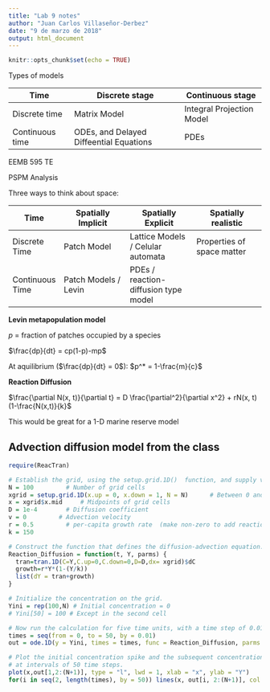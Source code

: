 ```yaml
---
title: "Lab 9 notes"
author: "Juan Carlos Villaseñor-Derbez"
date: "9 de marzo de 2018"
output: html_document
---
```


```r
knitr::opts_chunk$set(echo = TRUE)
```

Types of models

Time | Discrete stage | Continuous stage |
-----|----------|------------------|
Discrete time | Matrix Model | Integral Projection Model
Continuous time | ODEs, and Delayed Diffeential Equations | PDEs



EEMB 595 TE

PSPM Analysis




Three ways to think about space:

Time | Spatially Implicit | Spatially Explicit | Spatially realistic
-----|--------------------|--------------------|---------------------
Discrete Time | Patch Model | Lattice Models / Celular automata | Properties of space matter
Continuous Time | Patch Models / Levin | PDEs / reaction-diffusion type model | 


**Levin metapopulation model**

$p$ = fraction of patches occupied by a species

$\frac{dp}{dt} = cp(1-p)-mp$

At aquilibrium ($\frac{dp}{dt} = 0$): $p^* = 1-\frac{m}{c}$


**Reaction Diffusion**

$\frac{\partial N(x, t)}{\partial t} = D \frac{\partial^2}{\partial x^2} + rN(x, t)(1-\frac{N(x,t)}{k}$

This would be great for a 1-D marine reserve model

## Advection diffusion model from the class

```r
require(ReacTran)

# Establish the grid, using the setup.grid.1D()  function, and supply values for the parameters.
N = 100         # Number of grid cells
xgrid = setup.grid.1D(x.up = 0, x.down = 1, N = N)      # Between 0 and 1
x = xgrid$x.mid     # Midpoints of grid cells
D = 1e-4        # Diffusion coefficient
v = 0         # Advection velocity
r = 0.5         # per-capita growth rate  (make non-zero to add reaction component)
k = 150

# Construct the function that defines the diffusion-advection equation.
Reaction_Diffusion = function(t, Y, parms) {
  tran=tran.1D(C=Y,C.up=0,C.down=0,D=D,dx= xgrid)$dC
  growth=r*Y*(1-(Y/k))
  list(dY = tran+growth)
}

# Initialize the concentration on the grid.
Yini = rep(100,N) # Initial concentration = 0
# Yini[50] = 100 # Except in the second cell

# Now run the calculation for five time units, with a time step of 0.01.
times = seq(from = 0, to = 50, by = 0.01)
out = ode.1D(y = Yini, times = times, func = Reaction_Diffusion, parms = NULL, dimens = N)

# Plot the initial concentration spike and the subsequent concentration distributions 
# at intervals of 50 time steps.
plot(x,out[1,2:(N+1)], type = "l", lwd = 1, xlab = "x", ylab = "Y")
for(i in seq(2, length(times), by = 50)) lines(x, out[i, 2:(N+1)], col = colors()[i])
```




